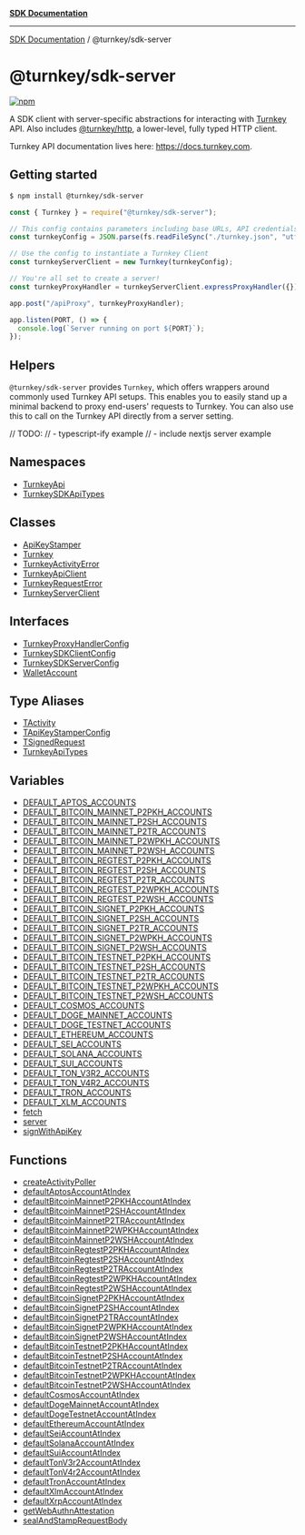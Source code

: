 [**SDK Documentation**](../../README.mdx)

***

[SDK Documentation](../../packages.mdx) / @turnkey/sdk-server

# @turnkey/sdk-server

[![npm](https://img.shields.io/npm/v/@turnkey/http?color=%234C48FF)](https://www.npmjs.com/package/@turnkey/sdk-server)

A SDK client with server-specific abstractions for interacting with [Turnkey](https://turnkey.com) API. Also includes [@turnkey/http](https://www.npmjs.com/package/@turnkey/http), a lower-level, fully typed HTTP client.

Turnkey API documentation lives here: https://docs.turnkey.com.

## Getting started

```bash
$ npm install @turnkey/sdk-server
```

```js
const { Turnkey } = require("@turnkey/sdk-server");

// This config contains parameters including base URLs, API credentials, and org ID
const turnkeyConfig = JSON.parse(fs.readFileSync("./turnkey.json", "utf8"));

// Use the config to instantiate a Turnkey Client
const turnkeyServerClient = new Turnkey(turnkeyConfig);

// You're all set to create a server!
const turnkeyProxyHandler = turnkeyServerClient.expressProxyHandler({});

app.post("/apiProxy", turnkeyProxyHandler);

app.listen(PORT, () => {
  console.log(`Server running on port ${PORT}`);
});
```

## Helpers

`@turnkey/sdk-server` provides `Turnkey`, which offers wrappers around commonly used Turnkey API setups. This enables you to easily stand up a minimal backend to proxy end-users' requests to Turnkey. You can also use this to call on the Turnkey API directly from a server setting.

// TODO:
// - typescript-ify example
// - include nextjs server example

## Namespaces

- [TurnkeyApi](namespaces/TurnkeyApi/README.mdx)
- [TurnkeySDKApiTypes](namespaces/TurnkeySDKApiTypes/README.mdx)

## Classes

- [ApiKeyStamper](classes/ApiKeyStamper.mdx)
- [Turnkey](classes/Turnkey.mdx)
- [TurnkeyActivityError](classes/TurnkeyActivityError.mdx)
- [TurnkeyApiClient](classes/TurnkeyApiClient.mdx)
- [TurnkeyRequestError](classes/TurnkeyRequestError.mdx)
- [TurnkeyServerClient](classes/TurnkeyServerClient.mdx)

## Interfaces

- [TurnkeyProxyHandlerConfig](interfaces/TurnkeyProxyHandlerConfig.mdx)
- [TurnkeySDKClientConfig](interfaces/TurnkeySDKClientConfig.mdx)
- [TurnkeySDKServerConfig](interfaces/TurnkeySDKServerConfig.mdx)
- [WalletAccount](interfaces/WalletAccount.mdx)

## Type Aliases

- [TActivity](type-aliases/TActivity.mdx)
- [TApiKeyStamperConfig](type-aliases/TApiKeyStamperConfig.mdx)
- [TSignedRequest](type-aliases/TSignedRequest.mdx)
- [TurnkeyApiTypes](type-aliases/TurnkeyApiTypes.mdx)

## Variables

- [DEFAULT\_APTOS\_ACCOUNTS](variables/DEFAULT_APTOS_ACCOUNTS.mdx)
- [DEFAULT\_BITCOIN\_MAINNET\_P2PKH\_ACCOUNTS](variables/DEFAULT_BITCOIN_MAINNET_P2PKH_ACCOUNTS.mdx)
- [DEFAULT\_BITCOIN\_MAINNET\_P2SH\_ACCOUNTS](variables/DEFAULT_BITCOIN_MAINNET_P2SH_ACCOUNTS.mdx)
- [DEFAULT\_BITCOIN\_MAINNET\_P2TR\_ACCOUNTS](variables/DEFAULT_BITCOIN_MAINNET_P2TR_ACCOUNTS.mdx)
- [DEFAULT\_BITCOIN\_MAINNET\_P2WPKH\_ACCOUNTS](variables/DEFAULT_BITCOIN_MAINNET_P2WPKH_ACCOUNTS.mdx)
- [DEFAULT\_BITCOIN\_MAINNET\_P2WSH\_ACCOUNTS](variables/DEFAULT_BITCOIN_MAINNET_P2WSH_ACCOUNTS.mdx)
- [DEFAULT\_BITCOIN\_REGTEST\_P2PKH\_ACCOUNTS](variables/DEFAULT_BITCOIN_REGTEST_P2PKH_ACCOUNTS.mdx)
- [DEFAULT\_BITCOIN\_REGTEST\_P2SH\_ACCOUNTS](variables/DEFAULT_BITCOIN_REGTEST_P2SH_ACCOUNTS.mdx)
- [DEFAULT\_BITCOIN\_REGTEST\_P2TR\_ACCOUNTS](variables/DEFAULT_BITCOIN_REGTEST_P2TR_ACCOUNTS.mdx)
- [DEFAULT\_BITCOIN\_REGTEST\_P2WPKH\_ACCOUNTS](variables/DEFAULT_BITCOIN_REGTEST_P2WPKH_ACCOUNTS.mdx)
- [DEFAULT\_BITCOIN\_REGTEST\_P2WSH\_ACCOUNTS](variables/DEFAULT_BITCOIN_REGTEST_P2WSH_ACCOUNTS.mdx)
- [DEFAULT\_BITCOIN\_SIGNET\_P2PKH\_ACCOUNTS](variables/DEFAULT_BITCOIN_SIGNET_P2PKH_ACCOUNTS.mdx)
- [DEFAULT\_BITCOIN\_SIGNET\_P2SH\_ACCOUNTS](variables/DEFAULT_BITCOIN_SIGNET_P2SH_ACCOUNTS.mdx)
- [DEFAULT\_BITCOIN\_SIGNET\_P2TR\_ACCOUNTS](variables/DEFAULT_BITCOIN_SIGNET_P2TR_ACCOUNTS.mdx)
- [DEFAULT\_BITCOIN\_SIGNET\_P2WPKH\_ACCOUNTS](variables/DEFAULT_BITCOIN_SIGNET_P2WPKH_ACCOUNTS.mdx)
- [DEFAULT\_BITCOIN\_SIGNET\_P2WSH\_ACCOUNTS](variables/DEFAULT_BITCOIN_SIGNET_P2WSH_ACCOUNTS.mdx)
- [DEFAULT\_BITCOIN\_TESTNET\_P2PKH\_ACCOUNTS](variables/DEFAULT_BITCOIN_TESTNET_P2PKH_ACCOUNTS.mdx)
- [DEFAULT\_BITCOIN\_TESTNET\_P2SH\_ACCOUNTS](variables/DEFAULT_BITCOIN_TESTNET_P2SH_ACCOUNTS.mdx)
- [DEFAULT\_BITCOIN\_TESTNET\_P2TR\_ACCOUNTS](variables/DEFAULT_BITCOIN_TESTNET_P2TR_ACCOUNTS.mdx)
- [DEFAULT\_BITCOIN\_TESTNET\_P2WPKH\_ACCOUNTS](variables/DEFAULT_BITCOIN_TESTNET_P2WPKH_ACCOUNTS.mdx)
- [DEFAULT\_BITCOIN\_TESTNET\_P2WSH\_ACCOUNTS](variables/DEFAULT_BITCOIN_TESTNET_P2WSH_ACCOUNTS.mdx)
- [DEFAULT\_COSMOS\_ACCOUNTS](variables/DEFAULT_COSMOS_ACCOUNTS.mdx)
- [DEFAULT\_DOGE\_MAINNET\_ACCOUNTS](variables/DEFAULT_DOGE_MAINNET_ACCOUNTS.mdx)
- [DEFAULT\_DOGE\_TESTNET\_ACCOUNTS](variables/DEFAULT_DOGE_TESTNET_ACCOUNTS.mdx)
- [DEFAULT\_ETHEREUM\_ACCOUNTS](variables/DEFAULT_ETHEREUM_ACCOUNTS.mdx)
- [DEFAULT\_SEI\_ACCOUNTS](variables/DEFAULT_SEI_ACCOUNTS.mdx)
- [DEFAULT\_SOLANA\_ACCOUNTS](variables/DEFAULT_SOLANA_ACCOUNTS.mdx)
- [DEFAULT\_SUI\_ACCOUNTS](variables/DEFAULT_SUI_ACCOUNTS.mdx)
- [DEFAULT\_TON\_V3R2\_ACCOUNTS](variables/DEFAULT_TON_V3R2_ACCOUNTS.mdx)
- [DEFAULT\_TON\_V4R2\_ACCOUNTS](variables/DEFAULT_TON_V4R2_ACCOUNTS.mdx)
- [DEFAULT\_TRON\_ACCOUNTS](variables/DEFAULT_TRON_ACCOUNTS.mdx)
- [DEFAULT\_XLM\_ACCOUNTS](variables/DEFAULT_XLM_ACCOUNTS.mdx)
- [fetch](variables/fetch.mdx)
- [server](variables/server.mdx)
- [signWithApiKey](variables/signWithApiKey.mdx)

## Functions

- [createActivityPoller](functions/createActivityPoller.mdx)
- [defaultAptosAccountAtIndex](functions/defaultAptosAccountAtIndex.mdx)
- [defaultBitcoinMainnetP2PKHAccountAtIndex](functions/defaultBitcoinMainnetP2PKHAccountAtIndex.mdx)
- [defaultBitcoinMainnetP2SHAccountAtIndex](functions/defaultBitcoinMainnetP2SHAccountAtIndex.mdx)
- [defaultBitcoinMainnetP2TRAccountAtIndex](functions/defaultBitcoinMainnetP2TRAccountAtIndex.mdx)
- [defaultBitcoinMainnetP2WPKHAccountAtIndex](functions/defaultBitcoinMainnetP2WPKHAccountAtIndex.mdx)
- [defaultBitcoinMainnetP2WSHAccountAtIndex](functions/defaultBitcoinMainnetP2WSHAccountAtIndex.mdx)
- [defaultBitcoinRegtestP2PKHAccountAtIndex](functions/defaultBitcoinRegtestP2PKHAccountAtIndex.mdx)
- [defaultBitcoinRegtestP2SHAccountAtIndex](functions/defaultBitcoinRegtestP2SHAccountAtIndex.mdx)
- [defaultBitcoinRegtestP2TRAccountAtIndex](functions/defaultBitcoinRegtestP2TRAccountAtIndex.mdx)
- [defaultBitcoinRegtestP2WPKHAccountAtIndex](functions/defaultBitcoinRegtestP2WPKHAccountAtIndex.mdx)
- [defaultBitcoinRegtestP2WSHAccountAtIndex](functions/defaultBitcoinRegtestP2WSHAccountAtIndex.mdx)
- [defaultBitcoinSignetP2PKHAccountAtIndex](functions/defaultBitcoinSignetP2PKHAccountAtIndex.mdx)
- [defaultBitcoinSignetP2SHAccountAtIndex](functions/defaultBitcoinSignetP2SHAccountAtIndex.mdx)
- [defaultBitcoinSignetP2TRAccountAtIndex](functions/defaultBitcoinSignetP2TRAccountAtIndex.mdx)
- [defaultBitcoinSignetP2WPKHAccountAtIndex](functions/defaultBitcoinSignetP2WPKHAccountAtIndex.mdx)
- [defaultBitcoinSignetP2WSHAccountAtIndex](functions/defaultBitcoinSignetP2WSHAccountAtIndex.mdx)
- [defaultBitcoinTestnetP2PKHAccountAtIndex](functions/defaultBitcoinTestnetP2PKHAccountAtIndex.mdx)
- [defaultBitcoinTestnetP2SHAccountAtIndex](functions/defaultBitcoinTestnetP2SHAccountAtIndex.mdx)
- [defaultBitcoinTestnetP2TRAccountAtIndex](functions/defaultBitcoinTestnetP2TRAccountAtIndex.mdx)
- [defaultBitcoinTestnetP2WPKHAccountAtIndex](functions/defaultBitcoinTestnetP2WPKHAccountAtIndex.mdx)
- [defaultBitcoinTestnetP2WSHAccountAtIndex](functions/defaultBitcoinTestnetP2WSHAccountAtIndex.mdx)
- [defaultCosmosAccountAtIndex](functions/defaultCosmosAccountAtIndex.mdx)
- [defaultDogeMainnetAccountAtIndex](functions/defaultDogeMainnetAccountAtIndex.mdx)
- [defaultDogeTestnetAccountAtIndex](functions/defaultDogeTestnetAccountAtIndex.mdx)
- [defaultEthereumAccountAtIndex](functions/defaultEthereumAccountAtIndex.mdx)
- [defaultSeiAccountAtIndex](functions/defaultSeiAccountAtIndex.mdx)
- [defaultSolanaAccountAtIndex](functions/defaultSolanaAccountAtIndex.mdx)
- [defaultSuiAccountAtIndex](functions/defaultSuiAccountAtIndex.mdx)
- [defaultTonV3r2AccountAtIndex](functions/defaultTonV3r2AccountAtIndex.mdx)
- [defaultTonV4r2AccountAtIndex](functions/defaultTonV4r2AccountAtIndex.mdx)
- [defaultTronAccountAtIndex](functions/defaultTronAccountAtIndex.mdx)
- [defaultXlmAccountAtIndex](functions/defaultXlmAccountAtIndex.mdx)
- [defaultXrpAccountAtIndex](functions/defaultXrpAccountAtIndex.mdx)
- [getWebAuthnAttestation](functions/getWebAuthnAttestation.mdx)
- [sealAndStampRequestBody](functions/sealAndStampRequestBody.mdx)
